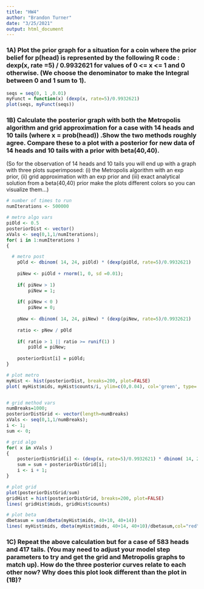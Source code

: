 ```yaml
---
title: "HW4"
author: "Brandon Turner"
date: "3/25/2021"
output: html_document
---
```

### 1A) Plot the prior graph for a situation for a coin where the prior belief for p(head) is represented by the following R code : dexp(x, rate =5) / 0.9932621 for values of 0 <= x <= 1 and 0 otherwise.  (We choose the denominator to make the Integral between 0 and 1 sum to 1).
```r
seqs = seq(0, 1 ,0.01)
myFunct = function(x) (dexp(x, rate=5)/0.9932621)
plot(seqs, myFunct(seqs))

```

### 1B) Calculate the posterior graph with both the Metropolis algorithm and grid approximation for a case with 14 heads and 10 tails (where x = prob(head)) .Show the two methods roughly agree.  Compare these to a plot with a posterior for new data of 14 heads and 10 tails with a prior with beta(40,40).
(So for the observation of 14 heads and 10 tails you will end up with a graph with three plots superimposed: (i) the Metropolis algorithm with an exp prior, (ii) grid approximation with an exp prior and (iii) exact analytical solution from a beta(40,40) prior make the plots different colors so you can visualize them…)

```r
# number of times to run
numIterations <- 500000

# metro algo vars
piOld <- 0.5
posteriorDist <- vector()
xVals <- seq(0,1,1/numIterations);
for( i in 1:numIterations )
{

  # metro post
	pOld <- dbinom( 14, 24, piOld) * (dexp(piOld, rate=5)/0.9932621)
  
	piNew <- piOld + rnorm(1, 0, sd =0.01);
	
	if( piNew > 1) 
		piNew = 1;
	
	if( piNew < 0 ) 
		piNew = 0;
		
	pNew <- dbinom( 14, 24, piNew) * (dexp(piNew, rate=5)/0.9932621)
	
	ratio <- pNew / pOld
	
	if( ratio > 1 || ratio >= runif(1) ) 
		piOld = piNew;
		
	posteriorDist[i] = piOld;	
}

# plot metro 
myHist <- hist(posteriorDist, breaks=200, plot=FALSE)
plot( myHist$mids, myHist$counts/i, ylim=c(0,0.04), col='green', type='l') 


# grid method vars
numBreaks=1000;
posteriorDistGrid <- vector(length=numBreaks)
xVals <- seq(0,1,1/numBreaks);
i <- 1;
sum <- 0;

# grid algo 
for( x in xVals )
{
	posteriorDistGrid[i] <- (dexp(x, rate=5)/0.9932621) * dbinom( 14, 24, x)
	sum = sum + posteriorDistGrid[i];
	i <- i + 1;	
}

# plot grid
plot(posteriorDistGrid/sum)
gridHist = hist(posteriorDistGrid, breaks=200, plot=FALSE)
lines( gridHist$mids, gridHist$counts)

# plot beta 
dbetasum = sum(dbeta(myHist$mids, 40+10, 40+14))
lines( myHist$mids, dbeta(myHist$mids, 40+14, 40+10)/dbetasum,col="red")
```

### 1C) Repeat the above calculation but for a case of 583 heads and 417 tails. (You may need to adjust your model step parameters to try and get the grid and Metropolis graphs to match up).  How do the three posterior curves relate to each other now?  Why does this plot look different than the plot in (1B)?
```r

```

